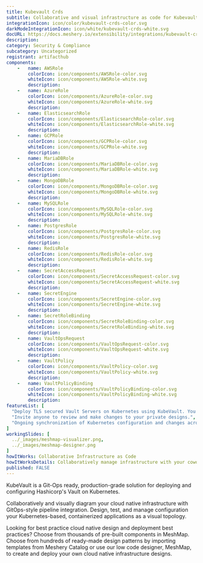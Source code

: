 ```yaml
---
title: Kubevault Crds
subtitle: Collaborative and visual infrastructure as code for Kubevault Crds
integrationIcon: icon/color/kubevault-crds-color.svg
darkModeIntegrationIcon: icon/white/kubevault-crds-white.svg
docURL: https://docs.meshery.io/extensibility/integrations/kubevault-crds
description: 
category: Security & Compliance
subcategory: Uncategorized
registrant: artifacthub
components: 
	-	name: AWSRole
		colorIcon: icon/components/AWSRole-color.svg
		whiteIcon: icon/components/AWSRole-white.svg
		description: 
	-	name: AzureRole
		colorIcon: icon/components/AzureRole-color.svg
		whiteIcon: icon/components/AzureRole-white.svg
		description: 
	-	name: ElasticsearchRole
		colorIcon: icon/components/ElasticsearchRole-color.svg
		whiteIcon: icon/components/ElasticsearchRole-white.svg
		description: 
	-	name: GCPRole
		colorIcon: icon/components/GCPRole-color.svg
		whiteIcon: icon/components/GCPRole-white.svg
		description: 
	-	name: MariaDBRole
		colorIcon: icon/components/MariaDBRole-color.svg
		whiteIcon: icon/components/MariaDBRole-white.svg
		description: 
	-	name: MongoDBRole
		colorIcon: icon/components/MongoDBRole-color.svg
		whiteIcon: icon/components/MongoDBRole-white.svg
		description: 
	-	name: MySQLRole
		colorIcon: icon/components/MySQLRole-color.svg
		whiteIcon: icon/components/MySQLRole-white.svg
		description: 
	-	name: PostgresRole
		colorIcon: icon/components/PostgresRole-color.svg
		whiteIcon: icon/components/PostgresRole-white.svg
		description: 
	-	name: RedisRole
		colorIcon: icon/components/RedisRole-color.svg
		whiteIcon: icon/components/RedisRole-white.svg
		description: 
	-	name: SecretAccessRequest
		colorIcon: icon/components/SecretAccessRequest-color.svg
		whiteIcon: icon/components/SecretAccessRequest-white.svg
		description: 
	-	name: SecretEngine
		colorIcon: icon/components/SecretEngine-color.svg
		whiteIcon: icon/components/SecretEngine-white.svg
		description: 
	-	name: SecretRoleBinding
		colorIcon: icon/components/SecretRoleBinding-color.svg
		whiteIcon: icon/components/SecretRoleBinding-white.svg
		description: 
	-	name: VaultOpsRequest
		colorIcon: icon/components/VaultOpsRequest-color.svg
		whiteIcon: icon/components/VaultOpsRequest-white.svg
		description: 
	-	name: VaultPolicy
		colorIcon: icon/components/VaultPolicy-color.svg
		whiteIcon: icon/components/VaultPolicy-white.svg
		description: 
	-	name: VaultPolicyBinding
		colorIcon: icon/components/VaultPolicyBinding-color.svg
		whiteIcon: icon/components/VaultPolicyBinding-white.svg
		description: 
featureList: [
  "Deploy TLS secured Vault Servers on Kubernetes using KubeVault. You can use cert-manager to manage VaultServer TLS or you can manage TLS with self-signed.",
  "Invite anyone to review and make changes to your private designs.",
  "Ongoing synchronization of Kubernetes configuration and changes across any number of clusters."
]
workingSlides: [
  ../_images/meshmap-visualizer.png,
  ../_images/meshmap-designer.png
]
howItWorks: Collaborative Infrastructure as Code
howItWorksDetails: Collaboratively manage infrastructure with your coworkers synchronously sharing the same designs.
published: FALSE
---
```

<p>
KubeVault is a Git-Ops ready, production-grade solution for deploying and configuring Hashicorp's Vault on Kubernetes.
</p>
<p>
    Collaboratively and visually diagram your cloud native infrastructure with GitOps-style pipeline integration. Design, test, and manage configuration your Kubernetes-based, containerized applications as a visual topology.
</p>
<p>
    Looking for best practice cloud native design and deployment best practices? Choose from thousands of pre-built components in MeshMap. Choose from hundreds of ready-made design patterns by importing templates from Meshery Catalog or use our low code designer, MeshMap, to create and deploy your own cloud native infrastructure designs.
</p>
